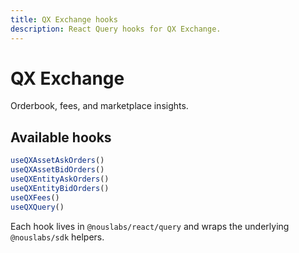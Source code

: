 ```yaml
---
title: QX Exchange hooks
description: React Query hooks for QX Exchange.
---
```


# QX Exchange

Orderbook, fees, and marketplace insights.

## Available hooks

```ts
useQXAssetAskOrders()
useQXAssetBidOrders()
useQXEntityAskOrders()
useQXEntityBidOrders()
useQXFees()
useQXQuery()
```

Each hook lives in `@nouslabs/react/query` and wraps the underlying `@nouslabs/sdk` helpers.
